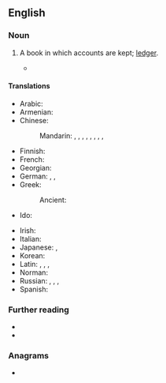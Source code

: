 ==English==

===Noun===
{{en-noun}}

# {{lb|en|accounting}} A book in which accounts are kept; [[ledger]].
#* {{RQ:Maugham Moon and Sixpence|[[s:The Moon and Sixpence/Chapter XLI|chapter 41]]||When a woman loves you she's not satisfied until she possesses your soul. [...] The soul of man wanders through the uttermost regions of the universe, and she seeks to imprison it in the circle of her '''account-book'''.}}

====Translations====
{{trans-top|a book in which accounts are kept}}
* Arabic: {{t-needed|ar}}
* Armenian: {{t+|hy|հաշվեմատյան}}
* Chinese:
*: Mandarin: {{t+|cmn|帳簿|sc=Hani}}, {{t+|cmn|帐簿|tr=zhàngbù|sc=Hani}}, {{t+|cmn|賬本|sc=Hani}}, {{t+|cmn|账本|tr=zhàngběn|sc=Hani}}, {{t+|cmn|簿籍|tr=bùjí|sc=Hani}}, {{t+|cmn|賬冊|sc=Hani}}, {{t+|cmn|账册|tr=zhàngcè|sc=Hani}}, {{t+|cmn|冊歷|sc=Hani}}, {{t+|cmn|册历|tr=cèlì|sc=Hani}}
* Finnish: {{t+|fi|tilikirja}}
* French: {{t|fr|livre de comptes|m}}
* Georgian: {{t|ka|დავთარი|sc=Geor}}
* German: {{t|de|Rechnungsbuch|n}}, {{t+|de|Geschäftsbuch|n}}, {{t|de|Kontobuch|n}}
* Greek:
*: Ancient: {{t|grc|ἐφημερίς|f}}
* Ido: {{t+|io|kontolibro}}
{{trans-mid}}
* Irish: {{t|ga|leabhar cuntais|m}}
* Italian: {{t+|it|libro contabile|m}}
* Japanese: {{t+|ja|帳簿|tr=ちょうぼ, chōbo|sc=Jpan}}, {{t+|ja|台帳|tr=だいちょう, daichō|sc=Jpan}}
* Korean: {{t-needed|ko}}
* Latin: {{t|la|calendārium|n}}, {{t|la|ratiōnārium|n}}, {{t|la|codex}}, {{t|la|caudex}}
* Norman: {{t|nrf|livre d'comptes|m}}
* Russian: {{t+|ru|конто́рская кни́га|f}}, {{t+|ru|гроссбу́х|m}}, {{t|ru|бухга́лтерская кни́га|f}}, {{t|ru|счётная кни́га|f}}
* Spanish: {{t|es|libro contable|m}}
{{trans-bottom}}

===Further reading===
* {{R:OneLook}}
* {{R:Webster 1913}}

===Anagrams===
* {{anagrams|en|a=abccknoootu|book account}}